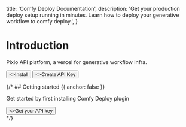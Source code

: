 
  title: 'Comfy Deploy Documentation',
  description:
    'Get your production deploy setup running in minutes. Learn how to deploy your generative workflow to comfy deploy.',
}

<HeroPattern />

# Introduction

Pixio API platform, a vercel for generative workflow infra.

<div className="not-prose mb-16 mt-6 flex gap-3">
  <Button href="/docs/install" arrow="right">
    <>Install</>
  </Button>
  <Button href="/api-keys" variant="outline">
    <>Create API Key</>
  </Button> 
</div>

{/* ## Getting started {{ anchor: false }}

Get started by first installing Comfy Deploy plugin 

<div className="not-prose">
  <Button href="/api-keys" variant="text" arrow="right">
    <>Get your API key</>
  </Button>
</div> */}
